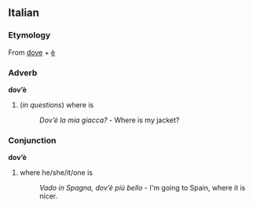 ==Italian==
===Etymology===
From  [[dove#Italian|dove]] + [[è]]

===Adverb===
'''dov’è'''

#(''in questions'') where is
#:''Dov’è la mia giacca?'' - Where is my jacket?

===Conjunction===
'''dov’è'''

#where he/she/it/one is
#:''Vado in Spagna, dov’è più bello'' - I'm going to Spain, where it is nicer.